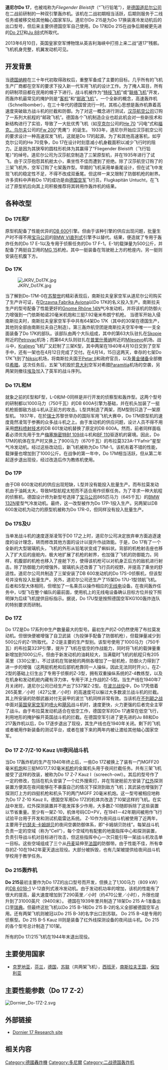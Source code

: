 {{infobox Aircraft
|name = 道尼尔Do 17
|type = 轰炸机
|manufacturer = [[道尼尔飞机公司|道尼尔飞机公司]]
|image = Image:Dornier_Do_17Z.jpg
|caption =
|designer =
|first flight = 1934年
|introduced = 1937年
|retired =
|status =
|primary user = [[德国空军|德国空军]][[File:Balkenkreuz.svg|30px]]
|more users =
|produced =
|number built =
|unit cost =
|variants with their own articles =
}}

'''道尼尔Do 17'''，也被戏称为''Fliegender Bleistift''（“飞行铅笔”），是[[德国|德国]][[道尼尔公司|道尼尔公司]]在二战前研制的一种双引擎轰炸机。该机在二战初期相当活跃，后期则服务于二线任务或被移交给其他軸心国家军队。道尼尔Do 215是为Do 17换装液冷发动机后的出口型号，但后来主要供德国空军自己使用。Do 17和Do 215在战争后期被更先进的[[道尼尔Do_217|Do 217]]和[[Ju_88|Ju 88]]式所取代。

2013年6月10日，英国皇家空军博物馆从英吉利海峡中打捞上来二战“道17”残骸。飞机机身完整，机翼发动机可见。

== 开发背景 ==
<!--[[File:Dornier_Do_17_V2_Werksbild_Dornier_1935.jpg|thumb]]-->
当[[德国|德国]][[纳粹党|纳粹]]在三十年代初取得政权后，重整军备成了主要的目标。几乎所有的飞机生产厂商都在空军的要求下投入新一代军用飞机的设计工作。为了掩人耳目，所有的研制项目都在民用的幌子下进行。战斗机被作为“[[特技飞机|特技飞机]]”或“[[联络飞机|联络飞机]]”开发，而轰炸机最常见的掩护则是“[[客机|客机]]”和“[[邮政飞机|邮政飞机]]”。一个全新的概念，高速轰炸机（Schnellbomber），在三十年代的德国曾流行一时。其核心思想是轰炸机靠着高速度突破敌方战斗机的拦截和防御。为了对这一概念进行测试，[[汉莎航空公司|汉莎航空公司]]订购了一系列大航程的“邮政飞机”。德国各个飞机制造企业也趁此机会对一些新技术和新结构进行了实验，导致了一大批优秀飞机（如[[亨克尔|亨克尔]]公司的[[He_70|He 70]] “闪电”式和[[福克。乌尔夫|福克。乌尔夫]]公司的[[Fw_200|Fw 200]]“秃鹰”）的诞生。
1933年，道尼尔开始应汉莎航空公司的要求设计一种高速双发飞机，这就是Do 17的起源。为了和其他高速客机，如亨克尔公司的He 70竞争，Do 17在设计时刻意减小机身截面积以减少飞行时的阻力。正是因为其狭窄的圆柱形机体为其赢得了“Fliegender Bleistift（飞行铅笔）”的绰号。道尼尔公司为汉莎航空制造了三架原型机，并在1935年进行了试飞。由于汉莎抱怨其机舱太小，乘坐性不佳而遭到了拒绝。除了汉莎航空订购了的三架飞机外，空军订购了七架轰炸型。早期的飞机采用单垂尾设计，但在试飞中发现飞机的稳定性不足，不得不改成双垂尾。但这样一来又限制了防御机枪的射界。许多资料中声称Do 17的成功是由[[德国空军|德国空军]]飞行员，Flugkapitän Untucht，在飞过了原型机后向其上司积极推荐将其转用作轰炸机的结果。{{Citation needed|但这并不是事实。|time=2020-08-27T12:49:33+00:00}}

== 各种改型 ==
=== Do 17E和F ===
原型机配备了性能优异的[[DB_600|DB 600]]引擎。但由于该种引擎的供应出现问题，批量生产时不得不用[[宝马公司|宝马公司]]的[[BMW_VI|BMW VI]][[直列式|直列式]]引擎予以替代。结果，便造就了专用于轰炸任务的Do 17 E-1以及专用于侦察任务的Do 17 F-1。E-1的载弹量为500公斤，并配备了两挺自卫用的[[MG_15|MG 15]]机枪。其中一挺装备在驾驶舱上方的枪座内，另一挺则安装在机腹下方。

=== Do 17K ===
[[File:JKRV_Do17K.jpg|thumb]]

当了解到Do-17M-0在[[苏黎世|苏黎世]]的精彩表现后，南斯拉夫皇家空军从道尼尔公司购买了生产许可证，在[[Drzavna_Fabrika_Aviona|Drzavna Fabrika Aviona]]以Do 17K的名义投入生产。南斯拉夫生产的型号配备了性能更好的[[Gnome_Rhône_14N|Gnome Rhône 14N]]气冷发动机，并将该机的防御火力增强到一门依斯帕诺20毫米机炮和三挺7.92毫米布朗宁机枪。 
当德军开始入侵南斯拉夫时，南斯拉夫皇家空军手中共有64架Do 17K（其中的30架在德国生产，其他则全部由南斯拉夫自己制造）。第三轰炸航空团是南斯拉夫空军中唯一一支全面装备了Do 17K的部队。该部队由两个大队组成，其中的第63大队驻扎在[[Skopje|Skopje]]附近的[[Petrovac|Petrovac]]机场；而第64大队则驻扎在[[Pristina|普里什蒂纳]]附近的[[Milesevo|Milesevo]]机场。战斗中，[[Kraljevo|Kraljevo]]飞机厂又赶制了三架K型，其中两架在1940年4月10日交到了空军手中，还有一架也在4月12日完成了交付。在4月14，15日这两天，幸存的七架Do 17K飞到了[[Niksic|Niksic]]机场，将南斯拉夫国王[[Petar_II_Karadjordjevic|Petar II]]和政府官员，以及[[黄金储备|黄金储备]]全部撤往[[希腊|希腊]]。这次任务后，五架飞机毁於[[意大利|意大利]]空军对希腊[[Paramitia|Paramitia]]机场的空袭，另两架则撤往[[埃及|埃及]]加入了英军的战斗序列。

=== Do 17L和M ===
就象之前的E型和F型，L-0和M-0同样是并行开发的侦察型和轰炸型。这两个型号的研制都以1000马力（750千瓦）的DB 600A引擎为基础，并在机头加装了一挺机枪抵御敌方战斗机从正前方的攻击。L型共制造了两架，而M型则只造了一架原型机。
1937年，在於[[瑞士|瑞士]]苏黎世举办的国际军用飞机大赛中，Do 17M原型机的速度竟然凌驾于参赛的众多战斗机之上。由于发动机的供应问题，设计人员不得不用采用[[燃料噴射裝置|燃料喷射技术]]的DB 601发动机替换了原定的DB 600A。然而，前者同样面临着必须优先用于生产[[梅塞施密特|梅塞施密特]][[Bf_109|Bf 109]]战斗机和[[BF_110|BF 110]]驱逐机的窘境。因此，Do 17M的机体在生产时又换上了900马力（670千瓦）的布拉莫323A-1“Fafnir”星型气冷发动机。经过这些改动后，新飞机被称为Do 17M-1。该机有着不错的性能，载弹量也增加到了1000公斤。在战争的第一年中，Do 17M相当活跃，但从第二年起逐步退出现役，经过改造后作为教练机使用。

=== Do 17P ===
由于DB 600发动机的供应出现短缺，L型并没有能投入批量生产。而布拉莫发动机由于油耗太大，导致M型航程太短而不适合用作侦察任务。为了寻求一种大航程的侦察机，德国设计师为新型号选择了[[宝马公司|宝马公司]]865匹马力（645千瓦）的[[BMW_132|BMW 132]]N星型气冷发动机。最终，这一改型被作为Do 17P-1投入生产。另两架以DB 600发动机为动力的原型机被称为Do 17R-0，但同样没有投入批量生产。

=== Do 17S及U ===
当单发战斗机的速度逐渐凌驾于D0 17之上时，道尼尔公司决定放弃单方面追逐速度的设计理念，转而修改其他方面的设计以提升作战效能。于是，Do 17有了一个全新的大型玻璃机头，飞机的外形从铅笔状变成了蝌蚪状。背部的机枪射击座也移入了扩大后的座舱内，极大地扩展了机枪的射界，也加强了飞机的防御能力。同样，机腹部的机枪也移入了座舱下方，使得该机枪可以对机身正后方的敌机进行射击。除了防御能力的增强外，玻璃机头还改善了飞行员的视野，并提高了乘坐的舒适性。道尼尔公司共制造了三架安装了DB 600发动机的Do 17S-0侦察机，但该型号并没有投入批量生产。另外，道尼尔公司还生产了15架Do 17U-1型领航飞机。后者和S型大体相同，但增加了一名乘员以操作相应的[[无线电|无线电]]设备。在夜间轰炸任务中，U型飞在整个编队的最前面，使用机上的无线电设备确认目标方位并投下照明弹为后续飞机提供目标指示。据说，Do 17U型是按照德国空军KG100轰炸连队的特别要求而研制。

=== Do 17Z ===
Do 17Z是Do 17系列中生产数量最大的型号。最初生产的Z-0仍然使用了布拉莫发动机。但很快便被增强了自卫武装（为投弹手配备了防御机枪），但载弹量减少到500公斤的Z-1所取代。
Z-2是主要的生产型别。该型号使用了1000马力（750千瓦）的布拉莫323P引擎，提升了飞机在低空的作战能力，同时将飞机的载弹量重新增加到1000公斤。但由于新发动机的油耗较大，当满载时飞机的航程只有205英里（330公里）。不过该机在驾驶舱的两侧各增加了一挺机枪，防御火力得到了进一步的增强（这两挺机枪和后部机枪靠同一人操纵，因此无法同时开火）。在Z-2型的基础上衍生出了专用于侦察的Z-3型，拥有双重操纵系统的Z-4教练型，以及在机身和发动机舱内藏有浮力体，专用于洋上作战的Z-5型。当生产线在1940年7月关闭时，道尼尔公司已经生产出了537架Z-2型。在[[波兰战役|波兰战役]]中，Do 17凭借着265英里／小时（427公里／小时）的高速度可以躲过大多数波兰战斗机的拦截。其上所安装的防御武器对付无装甲的波兰飞机同样非常有效。当该机在[[不列颠空战|不列颠之战]]中面对[[英国皇家空军|英国皇家空军]]的[[喷火|喷火]]和[[飓风战斗机|飓风]]战斗机时，速度更快，火力更强的后者完全主宰了战斗。由于布拉莫发动机适合在低空工作，德国空军的Do 17通常在低空飞行，利用地形的掩护躲开英国战斗机的拦截。在德国空军引进了更先进的Ju 88和Do 217轰炸机以后，Do 17逐步退出了现役，其生产线也在1940年关闭。剩下的飞机或者被用作新装备的测试平台，或者在接下来的两年内被让渡给其他轴心国家空军。

=== Do 17 Z-7/Z-10 Kauz I/II夜间战斗机 ===
当Do 17轰炸机的生产在1940年终止后，一些Do 17Z被换上了装有一门MGFF20毫米[[机炮|机炮]]和三挺MG17,7.92毫米[[机枪|机枪]]的金属机头用于夜间拦截任务。共有三架飞机接受了这样的改装，被称为Do 17 Z-7 Kauz I（screech-owl）。其后的型号作了一定的修改，包括在机头安装了一个红外搜索灯，并在驾驶舱前方安装了[[红外|红外]]探测装置方便其在夜间能够在不暴露自己的情况下探测到敌方飞机；其武装也增强到了探测灯上方的四挺机枪和机头下的两门MGFF 20毫米机炮。这一型号被相应地称为Do 17 Z-10 Kauz II，德国空军用Do 17Z的机体共改造了10架这样的飞机。在实战中发现，红外探测装置并不能发挥多少作用，大多数Z-10随即拆除了这些装置以节省重量。至少有一架Z-10，机体号码CD+PV，在1941－42年期间被用作飞行试验平台用于开发和测试机载雷达系统。
Z-10作为夜间战斗机被使用了近两年，主要用于[[Josef_Kammhuber|约瑟夫·卡姆胡贝]]的夜间空袭防御体系，即“卡姆胡贝防线”。每架战斗机负责一定的空域（称为“Cell”），每个空域均有配套的地面指挥中心和探测装置，负责引导战斗机对目标进行攻击，但这些指挥中心一次只能引导一架战斗机攻击单一目标。这些空域组成了三个从[[丹麦|丹麦]]延伸至[[法国|法国]]的防御带。由于性能不佳，所有幸存的Z-10在1942年夏天退出现役。大部分被拆毁，也有几架被提供给夜间战斗机学校用于教学任务。

=== Do 215轰炸机 ===
'''Do 215'''最初主要作为Do 17Z的出口型号而开发，但换上了1,100马力（809 kW）的[[戴姆勒-本兹DB_601|DB 601B-1]] V-12直列式液冷发动机。由于发动机功率的增加，该机的性能有了很大的提高，最大速度增加到了290英里／小时（约470公里／小时），升限也提升到了31000英尺（9400米）。 
德国在1939年里共制造了18架Do 215 A-1准备出口至[[瑞典|瑞典]]。但最终这批飞机以Do 215 B-1和Do 215 B-2的名义全部被德国空军占用。还有两架飞机则被冠以Do 215 B-3的名字出口到苏联。
Do 215 B-4是专用的侦察型。Do 215 B-5 Kauz III则是装备了红外线探测设备的夜间战斗机。Do 215的各个型号总计制造了101架。

所有的Do 17/215飞机在1944年末退出现役。

== 主要使用国家 ==
*[[克罗地亚|克罗地亚]]，[[芬兰|芬兰]]，[[德国|德国]]，[[苏联|苏联]]（共两架飞机），[[西班牙|西班牙]]，[[南斯拉夫王国|南斯拉夫王国]]，[[保加利亚|保加利亚]]

== 主要性能参数（Do 17 Z-2） ==
[[File:Dornier_Do-17Z-2.svg|right]]
{{aircraft specification|
|plane or copter?=plane
|jet or prop?=prop

|crew= 四人（pilot, bomb aimer/gunner, two gunners）
|length main=52 ft
|length alt=15.80 m
|span main=60 ft
|span alt=18 m
|height main=15 ft
|height alt=4.55 m
|area main=592 ft²
|area alt=55.00 m²

|empty weight main=11,484 lb
|empty weight alt=5,209 kg
|max takeoff weight main=19,500 lb
|max takeoff weight alt=8,850 kg

|engine (prop)=BMW [[Bramo_323|Bramo 323]]P Fafnir
|type of prop=9-cylinder radial engines
|number of props=2
|power main=1,000 hp
|power alt=750 kW

|max speed main=265 mph
|max speed alt=427 km/h
|range main=721 miles
|range alt=1,160 km
|range more=combat (half load)
|ceiling main=27,000 ft
|ceiling alt=8,200 m
|loading main=
|loading alt=
|power/mass main=
|power/mass alt=

|armament=
* up to six 7.92 mm MG 15（sometimes lower nose gun replaced with 20 mm MG FF [[autocannon|cannon]]）
* up to 2,200 lb（1,000 kg）of disposable stores
}}

== 外部链接 ==
{{commons|Dornier Do 17}}
*[https://web.archive.org/web/20050407093921/http://web.wt.net/~kikuko/Do17depot/Do17index.htm Dornier 17 Research site]
== 相关内容 ==
{{aircontent
|
|related=
*[[Do_217轟炸機|Do 217轟炸機]]
*[[He_111轟炸機|He 111轟炸機]]
*[[Ju_88轟炸機|Ju 88轟炸機]]

== 相關連結 ==

[[:1919年－1945年德國軍用飛機列表|:1919年－1945年德國軍用飛機列表]]

|similar aircraft=
* [[布里斯托尔布伦海姆|布里斯托尔布伦海姆]]
* [[德哈维兰蚊|德哈维兰蚊]]
* [[图波列夫SB|图波列夫SB]]

}}

{{Authority control}}
[[Category:德國轟炸機|Category:德國轟炸機]]
[[Category:多尼爾|Category:多尼爾]]
[[Category:二战德国轰炸机|Category:二战德国轰炸机]]
